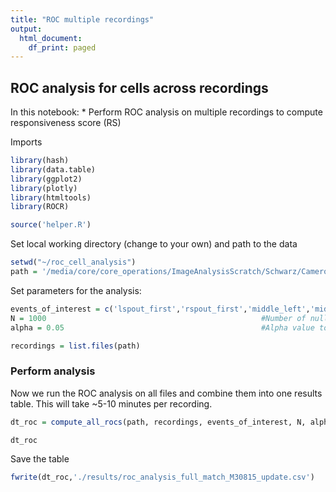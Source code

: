 ```yaml
---
title: "ROC multiple recordings"
output:
  html_document:
    df_print: paged
---
```


## ROC analysis for cells across recordings

In this notebook:
* Perform ROC analysis on multiple recordings to compute responsiveness score (RS)

Imports
```r
library(hash)
library(data.table)
library(ggplot2)
library(plotly)
library(htmltools)
library(ROCR)

source('helper.R')
```

Set local working directory (change to your own) and path to the data
```r
setwd("~/roc_cell_analysis")
path = '/media/core/core_operations/ImageAnalysisScratch/Schwarz/Cameron/ImagingData_M30815/'
```

Set parameters for the analysis:
```r
events_of_interest = c('lspout_first','rspout_first','middle_left','middle_right')  #Events to study 
N = 1000                                                #Number of null ROC curves to generate
alpha = 0.05                                            #Alpha value to determine significance
```

```r
recordings = list.files(path)
```

### Perform analysis

Now we run the ROC analysis on all files and combine them into one results table.
This will take ~5-10 minutes per recording.
```r
dt_roc = compute_all_rocs(path, recordings, events_of_interest, N, alpha)
```

```r
dt_roc
```

Save the table
```r
fwrite(dt_roc,'./results/roc_analysis_full_match_M30815_update.csv')
```

